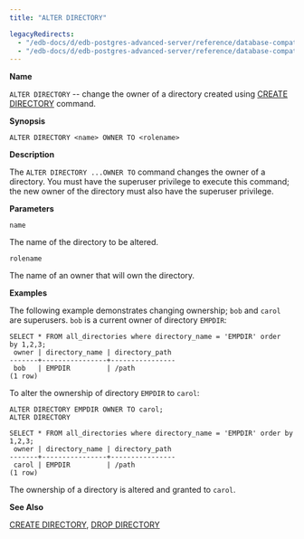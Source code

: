 ```yaml
---
title: "ALTER DIRECTORY"

legacyRedirects:
  - "/edb-docs/d/edb-postgres-advanced-server/reference/database-compatibility-for-oracle-developers-sql-guide/13/alter_directory.html"
  - "/edb-docs/d/edb-postgres-advanced-server/reference/database-compatibility-for-oracle-developers-sql-guide/latest/alter_directory.html"
---
```


<div id="alter_directory" class="registered_link"></div>

**Name**

`ALTER DIRECTORY` -- change the owner of a directory created using [CREATE DIRECTORY](22_create_directory/#create_directory) command.

**Synopsis**

```text
ALTER DIRECTORY <name> OWNER TO <rolename>
```

**Description**

The `ALTER DIRECTORY ...OWNER TO` command changes the owner of a directory. You must have the superuser privilege to execute this command; the new owner of the directory must also have the superuser privilege.

**Parameters**

`name`

 The name of the directory to be altered.

`rolename`

 The name of an owner that will own the directory.

**Examples**

The following example demonstrates changing ownership; `bob` and `carol` are superusers. `bob` is a current owner of directory `EMPDIR`:

```text
SELECT * FROM all_directories where directory_name = 'EMPDIR' order
by 1,2,3;
 owner | directory_name | directory_path
-------+----------------+----------------
 bob   | EMPDIR         | /path
(1 row)
```

To alter the ownership of directory `EMPDIR` to `carol`:

```text
ALTER DIRECTORY EMPDIR OWNER TO carol;
ALTER DIRECTORY

SELECT * FROM all_directories where directory_name = 'EMPDIR' order by
1,2,3;
 owner | directory_name | directory_path
-------+----------------+----------------
 carol | EMPDIR         | /path
(1 row)
```

The ownership of a directory is altered and granted to `carol`.

**See Also**

[CREATE DIRECTORY](22_create_directory/#create_directory), [DROP DIRECTORY](46_drop_directory/#drop_directory)
